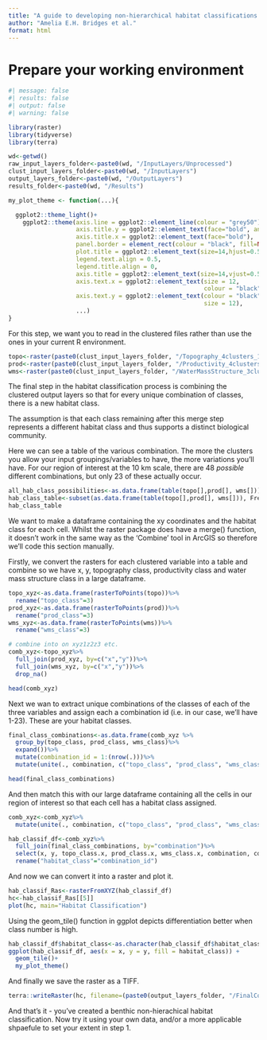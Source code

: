 ```yaml
---
title: "A guide to developing non-hierarchical habitat classifications using open-source data and software: Combining the input layers"
author: "Amelia E.H. Bridges et al."
format: html
---
```


# Prepare your working environment

```r
#| message: false
#| results: false
#| output: false
#| warning: false

library(raster)
library(tidyverse)
library(terra)

wd<-getwd()
raw_input_layers_folder<-paste0(wd, "/InputLayers/Unprocessed")
clust_input_layers_folder<-paste0(wd, "/InputLayers")
output_layers_folder<-paste0(wd, "/OutputLayers")
results_folder<-paste0(wd, "/Results")

my_plot_theme <- function(...){

  ggplot2::theme_light()+
    ggplot2::theme(axis.line = ggplot2::element_line(colour = "grey50"),
                   axis.title.y = ggplot2::element_text(face="bold", angle=90),
                   axis.title.x = ggplot2::element_text(face="bold"),
                   panel.border = element_rect(colour = "black", fill=NA),
                   plot.title = ggplot2::element_text(size=14,hjust=0.5),
                   legend.text.align = 0.5,
                   legend.title.align = 0,
                   axis.title = ggplot2::element_text(size=14,vjust=0.5),
                   axis.text.x = ggplot2::element_text(size = 12,
                                                       colour = "black"),
                   axis.text.y = ggplot2::element_text(colour = "black",
                                                       size = 12),
                   ...)
}
```

For this step, we want you to read in the clustered files rather than use the ones in your current R environment. 

```r
topo<-raster(paste0(clust_input_layers_folder, "/Topography_4clusters_10km_WGS84.tif"))
prod<-raster(paste0(clust_input_layers_folder, "/Productivity_4clusters_10km_WGS84.tif"))
wms<-raster(paste0(clust_input_layers_folder, "/WaterMassStructure_3clusters_10km_WGS84.tif"))

```

The final step in the habitat classification process is combining the clustered output layers so that for every unique combination of classes, there is a new habitat class.

The assumption is that each class remaining after this merge step represents a different habitat class and thus supports a distinct biological community. 

Here we can see a table of the various combination. The more the clusters you allow your input groupings/variables to have, the more variations you'll have. For our region of interest at the 10 km scale, there are 48 *possible* different combinations, but only 23 of these actually occur. 

```r
all_hab_class_possibilities<-as.data.frame(table(topo[],prod[], wms[])) # have a look at this object if you want to see all the possible combinations
hab_class_table<-subset(as.data.frame(table(topo[],prod[], wms[])), Freq != 0)
hab_class_table
```
We want to make a dataframe containing the xy coordinates and the habitat class for each cell. Whilst the raster package does have a merge() function, it doesn't work in the same way as the 'Combine' tool in ArcGIS so therefore we'll code this section manually. 

Firstly, we convert the rasters for each clustered variable into a table and combine so we have x, y, topography class, productivity class and water mass structure class in a large dataframe. 

```r
topo_xyz<-as.data.frame(rasterToPoints(topo))%>%
  rename("topo_class"=3)
prod_xyz<-as.data.frame(rasterToPoints(prod))%>%
  rename("prod_class"=3)
wms_xyz<-as.data.frame(rasterToPoints(wms))%>%
  rename("wms_class"=3)

# combine into on xyz1z2z3 etc.
comb_xyz<-topo_xyz%>%
  full_join(prod_xyz, by=c("x","y"))%>%
  full_join(wms_xyz, by=c("x","y"))%>%
  drop_na()

head(comb_xyz)

```

Next we wan to extract unique combinations of the classes of each of the three variables and assign each a combination id (i.e. in our case, we'll have 1-23). These are your habitat classes. 

```r

final_class_combinations<-as.data.frame(comb_xyz %>%
  group_by(topo_class, prod_class, wms_class)%>%
  expand())%>%
  mutate(combination_id = 1:(nrow(.)))%>%
  mutate(unite(., combination, c("topo_class", "prod_class", "wms_class")))

head(final_class_combinations)
```

And then match this with our large dataframe containing all the cells in our region of interest so that each cell has a habitat class assigned. 

```r
comb_xyz<-comb_xyz%>%
  mutate(unite(., combination, c("topo_class", "prod_class", "wms_class")))

hab_classif_df<-comb_xyz%>%
  full_join(final_class_combinations, by="combination")%>%
  select(x, y, topo_class.x, prod_class.x, wms_class.x, combination, combination_id)%>%
  rename("habitat_class"="combination_id")
```

And now we can convert it into a raster and plot it. 

```r

hab_classif_Ras<-rasterFromXYZ(hab_classif_df)
hc<-hab_classif_Ras[[5]]
plot(hc, main="Habitat Classification")
```

Using the geom_tile() function in ggplot depicts differentiation better when class number is high.

```r
hab_classif_df$habitat_class<-as.character(hab_classif_df$habitat_class)
ggplot(hab_classif_df, aes(x = x, y = y, fill = habitat_class)) +
  geom_tile()+
  my_plot_theme()
```

And finally we save the raster as a TIFF. 

```r
terra::writeRaster(hc, filename=(paste0(output_layers_folder, "/FinalCombinedHabitatClassification_10km_WGS84.tif")), overwrite=TRUE, format="GTiff")
```

And that's it - you've created a benthic non-hierachical habitat classification. Now try it using your own data, and/or a more applicable shpaefule to set your extent in step 1. 


